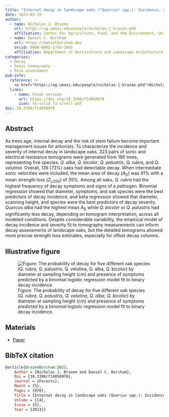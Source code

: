 ```yaml
---
title: "Internal decay in landscape oaks (*Quercus* spp.): Incidence, severity, explanatory variables, and estimates of strength loss"
date: 2023-05-10
author:
  - name: Nicholas J. Brazee
    url: https://ag.umass.edu/people/nicholas-j-brazee-phd
    affiliation: Center for Agriculture, Food, and the Environment, University of Massachusetts Amherst
  - name: Daniel C. Burcham
    url: https://danielburcham.dev
    orcid: 0000-0002-1793-3945
    affiliation: Department of Horticulture and Landscape Architecture, Colorado State University
categories:
  - Decay
  - Sonic tomography
  - Risk assessment
pub-info:
  reference: >-
    <a href="https://ag.umass.edu/people/nicholas-j-brazee-phd">Nicholas J. Brazee</a> and <strong>Daniel C. Burcham</strong>. 2023. Internal decay in landscape oaks (<em>Quercus</em> spp.): Incidence, severity, explanatory variables, and estimates of strength loss. Forests 14(5):978. doi: <a href="https://doi.org/10.3390/f14050978"><code>10.3390/f14050978</code></a>
  links:
    - name: Final version
      url: https://doi.org/10.3390/f14050978
      icon: fa-solid fa-scroll-pdf
doi: 10.3390/f14050978
---
```


## Abstract

As trees age, internal decay and the risk of stem failure become important management issues for arborists. To characterize the incidence and severity of internal decay in landscape oaks, 323 pairs of sonic and electrical resistance tomograms were generated from 186 trees, representing five species: *Q. alba*, *Q. bicolor*, *Q. palustris*, *Q. rubra*, and *Q. velutina*. Overall, 135 (73%) oaks had detectable decay. When intermediate sonic velocities were included, the mean area of decay (*A*~D~) was 41% with a mean strength loss (*Z*~LOSS~) of 35%. Among all oaks, *Q. rubra* had the highest frequency of decay symptoms and signs of a pathogen. Binomial regression showed that diameter, symptoms, and oak species were the best predictors of decay incidence, and beta regression showed that diameter, scanning height, and species were the best predictors of decay severity. *Quercus alba* had the highest mean *A*~D~ while *Q. bicolor* or *Q. palustris* had significantly less decay, depending on tomogram interpretation, across all modeled conditions. Despite considerable variability, the empirical model of decay incidence and severity fit to tomography measurements can inform decay assessments of landscape oaks, but the detailed tomograms allowed more precise strength loss estimates, especially for offset decay columns.

## Illustrative figure

![Figure: The probability of decay for five different oak species (*Q. rubra*, *Q. palustris*, *Q. velutina*, *Q. alba*, *Q. bicolor*) by diameter at sampling height (cm) and presence of symptoms predicted by a binomial logistic regression model fit to binary decay incidence.](figure_3.png)

## Materials

-   [Paper](https://doi.org/10.3390/f14050978)

## BibTeX citation

``` bibtex
@article{BrazeeBurcham:2023,
    Author = {Nicholas J. Brazee and Daniel C. Burcham},
    Doi = {10.3390/f14050978},
    Journal = {Forests},
    Month = {5},
    Pages = {978},
    Title = {Internal decay in landscape oaks (Quercus spp.): Incidence, severity, explanatory variables, and estimates of strength loss},
    Volume = {14},
    Issue = {5},
    Year = {2023}}
```
